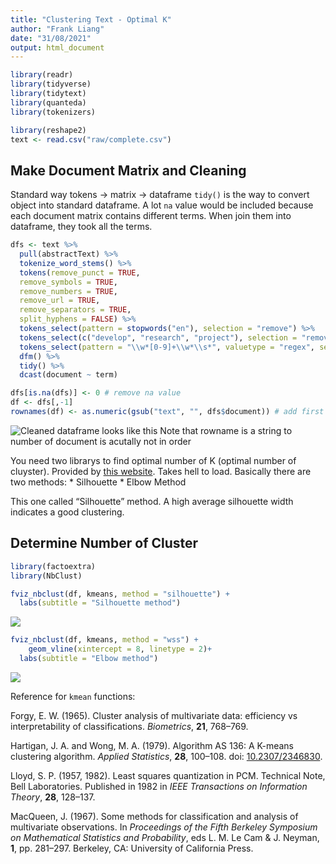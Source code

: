 ```yaml
---
title: "Clustering Text - Optimal K"
author: "Frank Liang"
date: "31/08/2021"
output: html_document
---
```


```r
library(readr)
library(tidyverse)
library(tidytext)
library(quanteda)
library(tokenizers)

library(reshape2)
text <- read.csv("raw/complete.csv")

```

## Make Document Matrix and Cleaning

Standard way tokens -\> matrix -\> dataframe `tidy()` is the way to convert object into standard dataframe. A lot `na` value would be included because each document matrix contains different terms. When join them into dataframe, they took all the terms.

```r
dfs <- text %>%
  pull(abstractText) %>%
  tokenize_word_stems() %>%
  tokens(remove_punct = TRUE,
  remove_symbols = TRUE,
  remove_numbers = TRUE,
  remove_url = TRUE,
  remove_separators = TRUE,
  split_hyphens = FALSE) %>%
  tokens_select(pattern = stopwords("en"), selection = "remove") %>%
  tokens_select(c("develop", "research", "project"), selection = "remove") %>% 
  tokens_select(pattern = "\\w*[0-9]+\\w*\\s*", valuetype = "regex", selection = "remove") %>%
  dfm() %>%
  tidy() %>%
  dcast(document ~ term)

dfs[is.na(dfs)] <- 0 # remove na value
df <- dfs[,-1] 
rownames(df) <- as.numeric(gsub("text", "", dfs$document)) # add first column as row name
```

![Cleaned dataframe looks like this](asset/df_r3.4.png) Note that rowname is a string to number of document is acutally not in order

You need two librarys to find optimal number of K (optimal number of cluyster). Provided by [this website](https://www.datanovia.com/en/lessons/determining-the-optimal-number-of-clusters-3-must-know-methods/). Takes hell to load. Basically there are two methods: \* Silhouette \* Elbow Method

This one called "Silhouette" method. A high average silhouette width indicates a good clustering.

## Determine Number of Cluster

```r
library(factoextra)
library(NbClust)

fviz_nbclust(df, kmeans, method = "silhouette") +
  labs(subtitle = "Silhouette method")
```

![](asset/r3.4%20-%20silhouette.png)

```r
fviz_nbclust(df, kmeans, method = "wss") +
    geom_vline(xintercept = 8, linetype = 2)+
  labs(subtitle = "Elbow method")
```

![](asset/r3.4%20elbow.png)

Reference for `kmean` functions:

Forgy, E. W. (1965). Cluster analysis of multivariate data: efficiency vs interpretability of classifications. *Biometrics*, **21**, 768--769.

Hartigan, J. A. and Wong, M. A. (1979). Algorithm AS 136: A K-means clustering algorithm. *Applied Statistics*, **28**, 100--108. doi: [10.2307/2346830](https://doi.org/10.2307/2346830).

Lloyd, S. P. (1957, 1982). Least squares quantization in PCM. Technical Note, Bell Laboratories. Published in 1982 in *IEEE Transactions on Information Theory*, **28**, 128--137.

MacQueen, J. (1967). Some methods for classification and analysis of multivariate observations. In *Proceedings of the Fifth Berkeley Symposium on Mathematical Statistics and Probability*, eds L. M. Le Cam & J. Neyman, **1**, pp. 281--297. Berkeley, CA: University of California Press.
